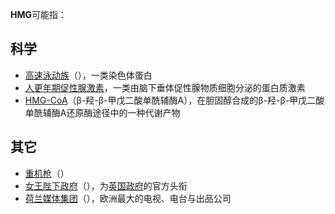 {{wiktionary}}
'''HMG'''可能指：
==科学==
* [[高速泳动族|高速泳动族]]（{{lang-en|High-mobility group}}），一类染色体蛋白
* [[人更年期促性腺激素|人更年期促性腺激素]]，一类由脑下垂体促性腺物质细胞分泌的蛋白质激素
* [[HMG-CoA|HMG-CoA]]（{{lang-en|β-'''h'''ydroxy-β-'''m'''ethyl'''g'''lutaryl-coenzyme A}}β-羟-β-甲戊二酸单酰辅酶A），在胆固醇合成的β-羟-β-甲戊二酸单酰辅酶A还原酶途径中的一种代谢产物
==其它==
* [[重机枪|重机枪]]（{{lang-en|Heavy machine gun}}）
* [[女王陛下政府|女王陛下政府]]（{{lang-en|Her Majesty's Government}}），为[[英国政府|英国政府]]的官方头衔
* [[荷兰媒体集团|荷兰媒体集团]]（{{lang-en|Holland Media Groep}}），欧洲最大的电视、电台与出品公司

{{disambig|cat=三字拉丁字母縮寫消歧義}}